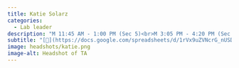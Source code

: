 ```yaml
---
title: Katie Solarz
categories:
  - Lab leader
description: "M 11:45 AM - 1:00 PM (Sec 5)<br>M 3:05 PM - 4:20 PM (Sec 9)"
subtitle: "[🔗](https://docs.google.com/spreadsheets/d/1rVx9uZVNcrG_nUSDo7iol5VEeGcHURASVtBpwZjz5bc/edit?usp=sharing)"
image: headshots/katie.png
image-alt: Headshot of TA
---
```

